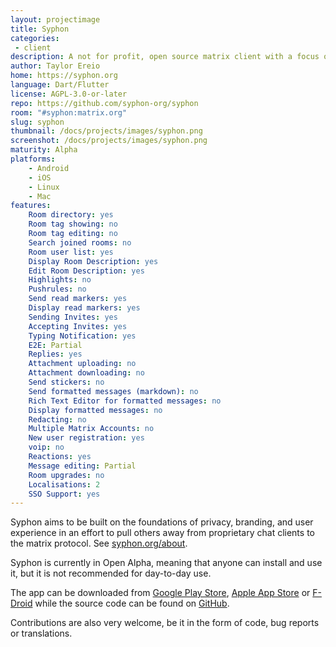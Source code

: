 ```yaml
---
layout: projectimage
title: Syphon
categories:
 - client
description: A not for profit, open source matrix client with a focus on privacy and ease of use
author: Taylor Ereio
home: https://syphon.org
language: Dart/Flutter
license: AGPL-3.0-or-later
repo: https://github.com/syphon-org/syphon
room: "#syphon:matrix.org"
slug: syphon
thumbnail: /docs/projects/images/syphon.png
screenshot: /docs/projects/images/syphon.png
maturity: Alpha
platforms:
    - Android
    - iOS
    - Linux
    - Mac
features:
    Room directory: yes
    Room tag showing: no
    Room tag editing: no
    Search joined rooms: no
    Room user list: yes
    Display Room Description: yes
    Edit Room Description: yes
    Highlights: no
    Pushrules: no
    Send read markers: yes
    Display read markers: yes
    Sending Invites: yes
    Accepting Invites: yes
    Typing Notification: yes
    E2E: Partial
    Replies: yes
    Attachment uploading: no
    Attachment downloading: no
    Send stickers: no
    Send formatted messages (markdown): no
    Rich Text Editor for formatted messages: no
    Display formatted messages: no
    Redacting: no
    Multiple Matrix Accounts: no
    New user registration: yes
    voip: no
    Reactions: yes
    Message editing: Partial
    Room upgrades: no
    Localisations: 2
    SSO Support: yes
---
```


Syphon aims to be built on the foundations of privacy, branding, and user experience in an effort to pull others away from proprietary chat clients to the matrix protocol. See [syphon.org/about](https://www.syphon.org/about).

Syphon is currently in Open Alpha, meaning that anyone can install and use it, but it is not recommended for day-to-day use.

The app can be downloaded from [Google Play Store](https://play.google.com/store/apps/details?id=org.tether.tether), [Apple App Store](https://apps.apple.com/us/app/syphon/id1496285352) or [F-Droid](https://f-droid.org/packages/org.tether.tether) while the source code can be found on [GitHub](https://github.com/syphon-org/syphon).

Contributions are also very welcome, be it in the form of code, bug reports or translations.
